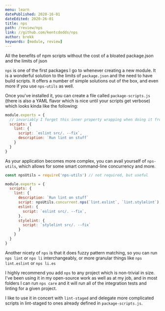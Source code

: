```yaml
---
menu: learn
datePublished: 2020-16-01
dateEdited: 2020-26-01
title: nps
path: /review/nps
link: //github.com/kentcdodds/nps
author: brekk
keywords: [module, review]
---
```



<PackageInstaller pkg="nps" dev>
All the benefits of npm scripts without the cost of a bloated package.json and the limits of json
</PackageInstaller>

`nps` is one of the first packages I go to whenever creating a new module. It is a wonderful solution to the limits of `package.json` and the need to have build scripts. It offers a number of simple solutions out of the box, and even more if you use `nps-utils` as well.

Once you've installed it, you can create a file called `package-scripts.js` (there is also a YAML flavor which is nice until your scripts get verbose) which looks kinda like the following:

```js
module.exports = {
  // invariably I forget this inner property wrapping when doing it from scratch
  scripts: {
    lint: {
      script: `eslint src/. --fix`,
      description: `Run lint on stuff`
    }
  }
}
```

As your application becomes more complex, you can avail yourself of `nps-utils`, which allows for some smart command-line concurrency and more.

```js
const npsUtils = require('nps-utils') // not required, but useful

module.exports = {
  scripts: {
    lint: {
      description: `Run lint on stuff`
      script: npsUtils.concurrent.nps(`lint.eslint`, `lint.stylelint`)
      eslint: {
        script: `eslint src/. --fix`,
      },
      stylelint: {
        script: `stylelint src/. --fix`
      }
    }
  }
}
```

Another nicety of `nps` is that it does fuzzy pattern matching, so you can run `nps lint` or `nps li` interchangeably, or more granular things like `nps lint.eslint` or `nps li.es`

I highly recommend you add `nps` to any project which is non-trivial in size. I've been using it in my open-source work as well as at my job, and in most folders I can run `nps care` and it will run all of the integration tests and linting for a given project.

I like to use it in concert with `lint-staged` and delegate more complicated scripts in lint-staged to ones already defined in `package-scripts.js`.
